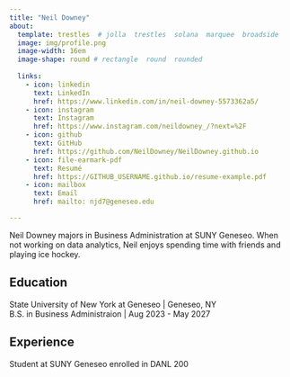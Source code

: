 ---
title: "Neil Downey" 
about:
  template: trestles  # jolla  trestles  solana  marquee  broadside
  image: img/profile.png
  image-width: 16em
  image-shape: round # rectangle  round  rounded
  
  links:
    - icon: linkedin
      text: LinkedIn
      href: https://www.linkedin.com/in/neil-downey-5573362a5/
    - icon: instagram
      text: Instagram
      href: https://www.instagram.com/neildowney_/?next=%2F
    - icon: github
      text: GitHub
      href: https://github.com/NeilDowney/NeilDowney.github.io
    - icon: file-earmark-pdf
      text: Resumé
      href: https://GITHUB_USERNAME.github.io/resume-example.pdf
    - icon: mailbox
      text: Email
      href: mailto: njd7@geneseo.edu

---


Neil Downey majors in Business Administration at SUNY Geneseo. When not working on data analytics, Neil enjoys spending time with friends and playing ice hockey.

## Education

State University of New York at Geneseo | Geneseo, NY <br>
B.S. in Business Administraion | Aug 2023 - May 2027 <br>
 

## Experience

Student at SUNY Geneseo enrolled in DANL 200


